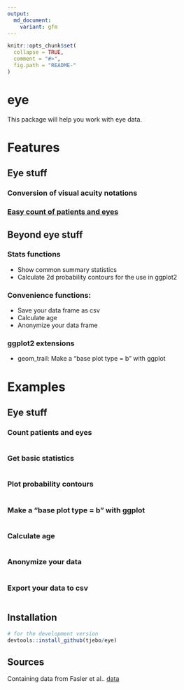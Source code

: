 ```yaml
---
output:
  md_document:
    variant: gfm
---
```


<!-- README.md is generated from README.Rmd. Please edit that file -->

```r
knitr::opts_chunk$set(
  collapse = TRUE,
  comment = "#>",
  fig.path = "README-"
)
```

# eye

This package will help you work with eye data. 

# Features

## Eye stuff

### Conversion of visual acuity notations 

### [Easy count of patients and eyes](#count-patients-and-eyes)

## Beyond eye stuff

### Stats functions
- Show common summary statistics
- Calculate 2d probability contours for the use in ggplot2

### Convenience functions: 
- Save your data frame as csv 
- Calculate age
- Anonymize your data frame

### ggplot2 extensions 
- geom_trail: Make a "base plot type = b" with ggplot

# Examples
## Eye stuff
### Count patients and eyes
```r

```
### Get basic statistics
```r

```
### Plot probability contours
```r

```
### Make a "base plot type = b" with ggplot
```r

```

### Calculate age
```r

```
### Anonymize your data 
```r

```
### Export your data to csv 
```r

```
## Installation 
```r
# for the development version 
devtools::install_github(tjebo/eye)
```

## Sources
Containing data from Fasler et al.. [data](https://bmjopen.bmj.com/content/9/6/e027441)

